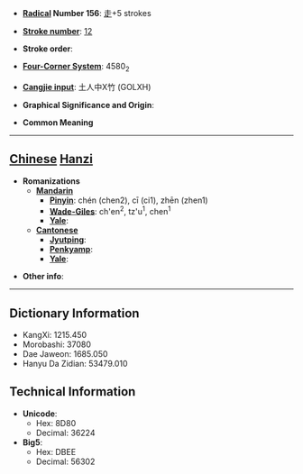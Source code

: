 * '''[[Wiktionary:Chinese radical index| Radical]] Number 156''': [[Wiktionary:Chinese radical index 走|走]]+5 strokes

* '''[[Wiktionary:Chinese total strokes index|Stroke number]]''': [[Wiktionary:Chinese total strokes index 12|12]]

* '''Stroke order''': 

* '''[[Wiktionary:Chinese four corner index|Four-Corner System]]''': 4580<sub>2</sub>

* '''[[Wiktionary:Chinese Cangjie index|Cangjie input]]''': 土人中X竹 (GOLXH)

* '''Graphical Significance and Origin''': 

* '''Common Meaning'''

----

== [[Chinese]] [[Hanzi]] ==

* '''Romanizations'''
** '''[[Mandarin]]'''
*** '''[[Pinyin]]''': chén (chen2), cī (ci1), zhēn (zhen1)
*** '''[[Wade-Giles]]''': ch'en<sup>2</sup>, tz'u<sup>1</sup>, chen<sup>1</sup>
*** '''[[Yale]]''': 
** '''[[Cantonese]]'''
*** '''[[Jyutping]]''':
*** '''[[Penkyamp]]''': 
*** '''[[Yale]]''': 

* '''Other info''': 

----

== Dictionary Information ==

* KangXi: 1215.450
* Morobashi: 37080
* Dae Jaweon: 1685.050
* Hanyu Da Zidian: 53479.010

== Technical Information ==

* '''Unicode''':
** Hex: 8D80
** Decimal: 36224
* '''Big5''':
** Hex: DBEE
** Decimal: 56302